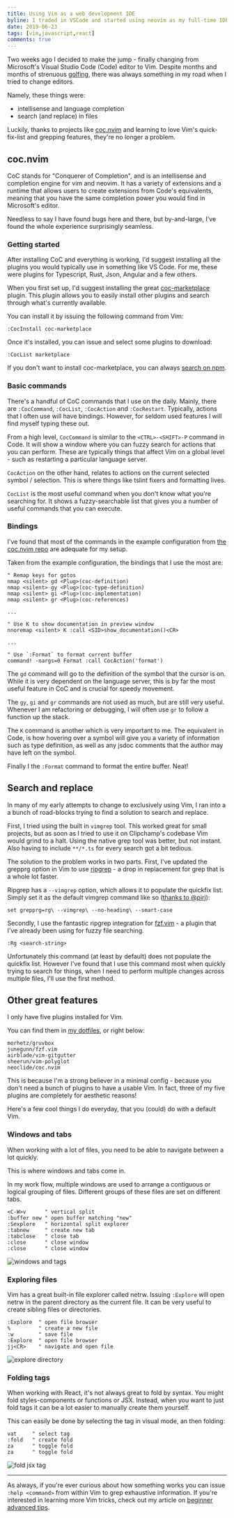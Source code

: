 ```yaml
---
title: Using Vim as a web development IDE
byline: I traded in VSCode and started using neovim as my full-time IDE - here's what I learned.
date: 2019-06-23
tags: [vim,javascript,react]
comments: true
---
```


Two weeks ago I decided to make the jump - finally changing from Microsoft's Visual Studio Code (Code) editor to Vim.
Despite months and months of strenuous [golfing](http://www.vimgolf.com/), there was always something in my road when I tried to change editors.

Namely, these things were:

- intellisense and language completion
- search (and replace) in files

Luckily, thanks to projects like [coc.nvim](https://github.com/neoclide/coc.nvim) and learning to love Vim's quick-fix-list and grepping features, they're no longer a problem.

## coc.nvim

CoC stands for "Conquerer of Completion", and is an intellisense and completion engine for vim and neovim.
It has a variety of extensions and a runtime that allows users to create extensions from Code's equivalents, meaning that you have the same completion power you would find in Microsoft's editor.

Needless to say I have found bugs here and there, but by-and-large, I've found the whole experience surprisingly seamless.

### Getting started

After installing CoC and everything is working, I'd suggest installing all the plugins you would typically use in something like VS Code.
For me, these were plugins for Typescript, Rust, Json, Angular and a few others.

When you first set up, I'd suggest installing the great [coc-marketplace](https://github.com/fannheyward/coc-marketplace) plugin.
This plugin allows you to easily install other plugins and search through what's currently available. 

You can install it by issuing the following command from Vim:

```
:CocInstall coc-marketplace
```

Once it's installed, you can issue and select some plugins to download:

```
:CocList marketplace
```

If you don't want to install coc-marketplace, you can always [search on npm](https://www.npmjs.com/search?q=keywords%3Acoc.nvim).


### Basic commands

There's a handful of CoC commands that I use on the daily. Mainly, there are `:CocCommand`, `:CocList`, `:CocAction` and `:CocRestart`.
Typically, actions that I often use will have bindings. However, for seldom used features I will find myself typing these out.

From a high level, `CocCommand` is similar to the `<CTRL>-<SHIFT>-P` command in Code.
It will show a window where you can fuzzy search for actions that you can perform.
These are typically things that affect Vim on a global level - such as restarting a particular language server.

`CocAction` on the other hand, relates to actions on the current selected symbol / selection.
This is where things like tslint fixers and formatting lives.

`CocList` is the most useful command when you don't know what you're searching for.
It shows a fuzzy-searchable list that gives you a number of useful commands that you can execute.

### Bindings

I've found that most of the commands in the example configuration from [the coc.nvim repo](https://github.com/neoclide/coc.nvim) are adequate for my setup.

Taken from the example configuration, the bindings that I use the most are:

```
" Remap keys for gotos
nmap <silent> gd <Plug>(coc-definition)
nmap <silent> gy <Plug>(coc-type-definition)
nmap <silent> gi <Plug>(coc-implementation)
nmap <silent> gr <Plug>(coc-references)

...

" Use K to show documentation in preview window
nnoremap <silent> K :call <SID>show_documentation()<CR>

...

" Use `:Format` to format current buffer
command! -nargs=0 Format :call CocAction('format')
```

The `gd` command will go to the definition of the symbol that the cursor is on.
While it is very dependent on the language server, this is by far the most useful feature in CoC and is crucial for speedy movement.

The `gy`, `gi` and `gr` commands are not used as much, but are still very useful.
Whenever I am refactoring or debugging, I will often use `gr` to follow a function up the stack.

The `K` command is another which is very important to me.
The equivalent in Code, is how hovering over a symbol will give you a variety of information such as type definition, as well as any jsdoc comments that the author may have left on the symbol.

Finally I the `:Format` command to format the entire buffer. Neat!

## Search and replace

In many of my early attempts to change to exclusively using Vim, I ran into a a bunch of road-blocks trying to find a solution to search and replace.

First, I tried using the built in `vimgrep` tool. This worked great for small projects, but as soon as I tried to use it on Clipchamp's codebase Vim would grind to a halt.
Using the native grep tool was better, but not instant. Also having to include `**/*.ts` for every search got a bit tedious.

The solution to the problem works in two parts. First, I've updated the grepprg option in Vim to use [ripgrep](https://github.com/BurntSushi/ripgrep) - a drop in replacement for grep that is a whole lot faster.

Ripgrep has a `--vimgrep` option, which allows it to populate the quickfix list. Simply set it as the default vimgrep command like so ([thanks to @pirj](https://github.com/BurntSushi/ripgrep/issues/425#issuecomment-381446152)):

```
set grepprg=rg\ --vimgrep\ --no-heading\ --smart-case
```

Secondly, I use the fantastic ripgrep integration for [fzf.vim](https://github.com/junegunn/fzf.vim) - a plugin that I've already been using for fuzzy file searching.

```
:Rg <search-string>
```

Unfortunately this command (at least by default) does not populate the quickfix list. However I've found that I use this command most when quickly trying to search for things, when I need to perform multiple changes across multiple files, I'll use the first method.

## Other great features

I only have five plugins installed for Vim.

You can find them in [my dotfiles](https://github.com/bennetthardwick/dotfiles/blob/master/.config/nvim/init.d/plugins.vim), or right below:

```
morhetz/gruvbox
junegunn/fzf.vim
airblade/vim-gitgutter
sheerun/vim-polyglot
neoclide/coc.nvim
```

This is because I'm a strong believer in a minimal config - because you don't need a bunch of plugins to have a usable Vim.
In fact, three of my five plugins are completely for aesthetic reasons!

Here's a few cool things I do everyday, that you (could) do with a default Vim.

### Windows and tabs


When working with a lot of files, you need to be able to navigate between a lot quickly.

This is where windows and tabs come in.

In my work flow, multiple windows are used to arrange a contiguous or logical grouping of files.
Different groups of these files are set on different tabs.

```
<C-W>v      " vertical split
:buffer new " open buffer matching "new"
:Sexplore   " horizontal split explorer
:tabnew     " create new tab
:tabclose   " close tab
:close      " close window
:close      " close window
```
![windows and tags](./tabs-windows.gif)

### Exploring files

Vim has a great built-in file explorer called netrw.
Issuing `:Explore` will open netrw in the parent directory as the current file.
It can be very useful to create sibling files or directories.

```
:Explore  " open file browser
%         " create a new file
:w        " save file
:Explore  " open file browser
jj<CR>    " navigate and open file
```
![explore directory](./explore.gif)

### Folding tags

When working with React, it's not always great to fold by syntax.
You might fold styles-components or functions or JSX.
Instead, when you want to just fold tags it can be a lot easier to manually create them yourself.

This can easily be done by selecting the tag in visual mode, an then folding:

```
vat     " select tag
:fold   " create fold
za      " toggle fold
za      " toggle fold
```
![fold jsx tag](./fold-tag.gif)

---

As always, if you're ever curious about how something works you can issue `:help <command>` from within Vim to grep exhaustive information.
If you're interested in learning more Vim tricks, check out my article on [beginner advanced tips](/blog/2019-01-06-beginner-advanced-vim-tips-and-tricks/).
